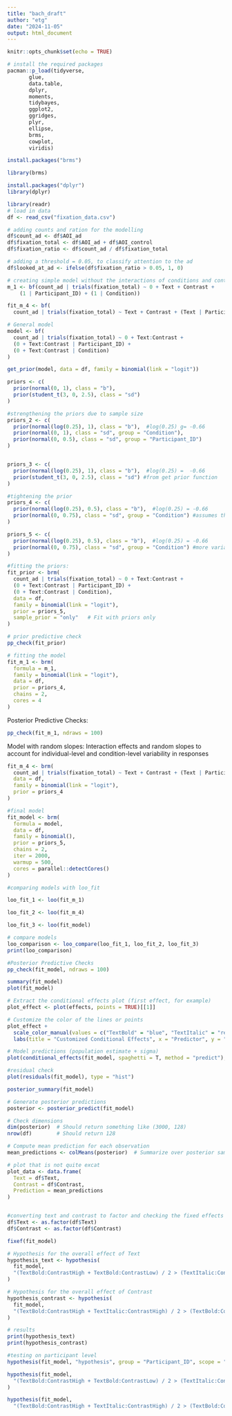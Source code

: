 ```yaml
---
title: "bach_draft"
author: "etg"
date: "2024-11-05"
output: html_document
---
```


```r
knitr::opts_chunk$set(echo = TRUE)
```

```r
# install the required packages 
pacman::p_load(tidyverse, 
       glue,
       data.table,
       dplyr,
       moments,
       tidybayes,
       ggplot2,
       ggridges,
       plyr,
       ellipse,
       brms,
       cowplot,
       viridis)

install.packages("brms")

library(brms)

install.packages("dplyr")
library(dplyr)

```


```r
library(readr)
# load in data
df <- read_csv("fixation_data.csv")

```

```r
# adding counts and ration for the modelling 
df$count_ad <- df$AOI_ad
df$fixation_total <- df$AOI_ad + df$AOI_control
df$fixation_ratio <- df$count_ad / df$fixation_total

# adding a threshold = 0.05, to classify attention to the ad
df$looked_at_ad <- ifelse(df$fixation_ratio > 0.05, 1, 0)


```

```r
# creating simple model without the interactions of conditions and contrast 
m_1 <- bf(count_ad | trials(fixation_total) ~ 0 + Text + Contrast +
    (1 | Participant_ID) + (1 | Condition))

```

```r
fit_m_4 <- bf(
  count_ad | trials(fixation_total) ~ Text + Contrast + (Text | Participant_ID) + (Contrast | Condition))


```


```r
# General model
model <- bf(
  count_ad | trials(fixation_total) ~ 0 + Text:Contrast +
  (0 + Text:Contrast | Participant_ID) +
  (0 + Text:Contrast | Condition)
)

```

```r
get_prior(model, data = df, family = binomial(link = "logit"))
```


```r
priors <- c(
  prior(normal(0, 1), class = "b"),
  prior(student_t(3, 0, 2.5), class = "sd")
)

#strengthening the priors due to sample size
priors_2 <- c(
  prior(normal(log(0.25), 1), class = "b"),  #log(0.25) g= -0.66
  prior(normal(0, 1), class = "sd", group = "Condition"),
  prior(normal(0, 0.5), class = "sd", group = "Participant_ID")
)


priors_3 <- c(
  prior(normal(log(0.25), 1), class = "b"),  #log(0.25) =  -0.66 
  prior(student_t(3, 0, 2.5), class = "sd") #from get prior function 
)

#tightening the prior
priors_4 <- c(
  prior(normal(log(0.25), 0.5), class = "b"),  #log(0.25) = -0.66 
  prior(normal(0, 0.75), class = "sd", group = "Condition") #assumes that group-level standard deviations (variances) are likely small.
)

priors_5 <- c(
  prior(normal(log(0.25), 0.5), class = "b"),  #log(0.25) = -0.66 
  prior(normal(0, 0.75), class = "sd", group = "Condition") #more variance on group-level 
)
```




```r
#fitting the priors:
fit_prior <- brm(
  count_ad | trials(fixation_total) ~ 0 + Text:Contrast +
  (0 + Text:Contrast | Participant_ID) +
  (0 + Text:Contrast | Condition),
  data = df,  
  family = binomial(link = "logit"),
  prior = priors_5,       
  sample_prior = "only"   # Fit with priors only
)


```




```r
# prior predictive check
pp_check(fit_prior)
```


```r
# fitting the model
fit_m_1 <- brm(
  formula = m_1,
  family = binomial(link = "logit"),
  data = df,
  prior = priors_4,
  chains = 2,
  cores = 4
)

```



Posterior Predictive Checks:
```r
pp_check(fit_m_1, ndraws = 100)
```
Model with random slopes:
Interaction effects and random slopes to account for individual-level and condition-level variability in responses
```r
fit_m_4 <- brm(
  count_ad | trials(fixation_total) ~ Text + Contrast + (Text | Participant_ID) + (Contrast | Condition),
  data = df,
  family = binomial(link = "logit"),
  prior = priors_4
)

```




```r
#final model 
fit_model <- brm(
  formula = model,
  data = df,
  family = binomial(),
  prior = priors_5,
  chains = 2,
  iter = 2000,
  warmup = 500,
  cores = parallel::detectCores()
)


```


```r
#comparing models with loo_fit

loo_fit_1 <- loo(fit_m_1)

loo_fit_2 <- loo(fit_m_4)

loo_fit_3 <- loo(fit_model)


```

```r
# compare models
loo_comparison <- loo_compare(loo_fit_1, loo_fit_2, loo_fit_3)
print(loo_comparison)

```



```r
#Posterior Predictive Checks
pp_check(fit_model, ndraws = 100)

summary(fit_model)
plot(fit_model)
```


```r

# Extract the conditional effects plot (first effect, for example)
plot_effect <- plot(effects, points = TRUE)[[1]]

# Customize the color of the lines or points
plot_effect +
  scale_color_manual(values = c("TextBold" = "blue", "TextItalic" = "red")) +
  labs(title = "Customized Conditional Effects", x = "Predictor", y = "Outcome")

```


```r
# Model predictions (population estimate + sigma)
plot(conditional_effects(fit_model, spaghetti = T, method = "predict"), points = T)
```



```r
#residual check
plot(residuals(fit_model), type = "hist")

```


```r

posterior_summary(fit_model)

# Generate posterior predictions
posterior <- posterior_predict(fit_model)

# Check dimensions
dim(posterior)  # Should return something like (3000, 128)
nrow(df)        # Should return 128

# Compute mean prediction for each observation
mean_predictions <- colMeans(posterior)  # Summarize over posterior samples

# plot that is not quite excat 
plot_data <- data.frame(
  Text = df$Text,
  Contrast = df$Contrast,
  Prediction = mean_predictions
)



```



```r
#converting text and contrast to factor and checking the fixed effects of the model 
df$Text <- as.factor(df$Text)
df$Contrast <- as.factor(df$Contrast)

fixef(fit_model)

```



```r
# Hypothesis for the overall effect of Text
hypothesis_text <- hypothesis(
  fit_model,
  "(TextBold:ContrastHigh + TextBold:ContrastLow) / 2 > (TextItalic:ContrastHigh + TextItalic:ContrastLow) / 2"
)

# Hypothesis for the overall effect of Contrast
hypothesis_contrast <- hypothesis(
  fit_model,
  "(TextBold:ContrastHigh + TextItalic:ContrastHigh) / 2 > (TextBold:ContrastLow + TextItalic:ContrastLow) / 2"
)

# results
print(hypothesis_text)
print(hypothesis_contrast)


```




```r
#testing on participant level  
hypothesis(fit_model, "hypothesis", group = "Participant_ID", scope = "coef")

hypothesis(fit_model,
  "(TextBold:ContrastHigh + TextBold:ContrastLow) / 2 > (TextItalic:ContrastHigh + TextItalic:ContrastLow) / 2", group = "Participant_ID", scope = "coef" 
)

hypothesis(fit_model,
  "(TextBold:ContrastHigh + TextItalic:ContrastHigh) / 2 > (TextBold:ContrastLow + TextItalic:ContrastLow) / 2", group = "Participant_ID", scope = "coef")

```

